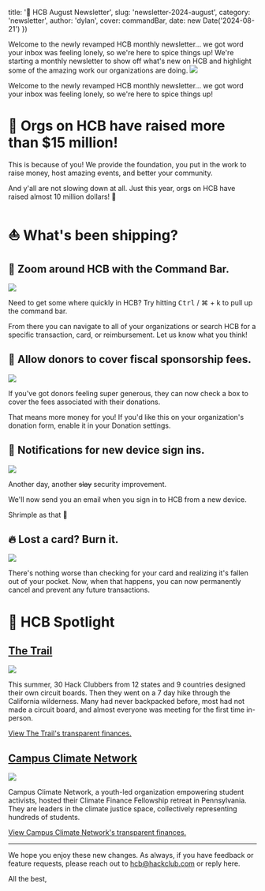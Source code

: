 
  title: '📣 HCB August Newsletter',
  slug: 'newsletter-2024-august',
  category: 'newsletter',
  author: 'dylan',
  cover: commandBar,
  date: new Date('2024-08-21')
})

<Preview>
Welcome to the newly revamped HCB monthly newsletter... we got word your inbox was feeling lonely, so we're here to spice things up! We're starting a monthly newsletter to show off what's new on HCB and highlight some of the amazing work our organizations are doing.


<Image src={commandBar} />

</Preview>

Welcome to the newly revamped HCB monthly newsletter... we got word your inbox was feeling lonely, so we're here to spice things up!

# 🎉 Orgs on HCB have raised more than $15 million!

This is because of you! We provide the foundation, you put in the work to raise money, host amazing events, and better your community.

And y'all are not slowing down at all. Just this year, orgs on HCB have raised almost 10 million dollars! 👀

# ⛵ What's been shipping?

## 🔎 Zoom around HCB with the Command Bar.

<Image src={commandBar} />

Need to get some where quickly in HCB? Try hitting <kbd>Ctrl</kbd> / ⌘ + k to pull up the command bar.

From there you can navigate to all of your organizations or search HCB for a specific transaction, card, or reimbursement. Let us know what you think!

## 🙏 Allow donors to cover fiscal sponsorship fees.


<Image src={donorsCoverFees} />

If you've got donors feeling super generous, they can now check a box to cover the fees associated with their donations.

That means more money for you! If you'd like this on your organization's donation form, enable it in your Donation settings.

## 🚨 Notifications for new device sign ins.


<Image src={deviceSignInNotifs} />

Another day, another <s>slay</s> security improvement.

We'll now send you an email when you sign in to HCB from a new device.

Shrimple as that 🦐

## 🔥 Lost a card? Burn it.


<Image src={burnCard} />

There's nothing worse than checking for your card and realizing it's fallen out of your pocket. Now, when that happens, you can now permanently cancel and prevent any future transactions.

# 🌟 HCB Spotlight

## [The Trail](https://hcb.hackclub.com/the-trail)


<Image src={theTrail} />

This summer, 30 Hack Clubbers from 12 states and 9 countries designed their own circuit boards. Then they went on a 7 day hike through the California wilderness. Many had never backpacked before, most had not made a circuit board, and almost everyone was meeting for the first time in-person.

[View The Trail's transparent finances.](https://hcb.hackclub.com/the-trail)

## [Campus Climate Network](https://hcb.hackclub.com/campus-climate-network)


<Image src={campusClimateNetwork} />

Campus Climate Network, a youth-led organization empowering student activists, hosted their Climate Finance Fellowship retreat in Pennsylvania. They are leaders in the climate justice space, collectively representing hundreds of students.

[View Campus Climate Network's transparent finances.](https://hcb.hackclub.com/campus-climate-network)

---

We hope you enjoy these new changes. As always, if you have feedback or feature requests, please reach out to hcb@hackclub.com or reply here.

All the best,

<Author id="dylan" overrideText="Dylan and The HCB Team" />
